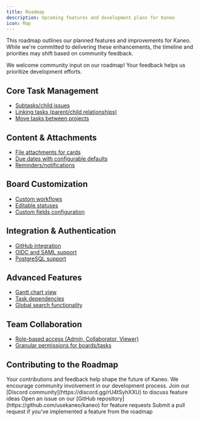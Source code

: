 ```yaml
---
title: Roadmap
description: Upcoming features and development plans for Kaneo
icon: Map
---
```



This roadmap outlines our planned features and improvements for Kaneo. While we're committed to delivering these enhancements, the timeline and priorities may shift based on community feedback.

<Callout type="info">
  We welcome community input on our roadmap! Your feedback helps us prioritize development efforts.
</Callout>

## Core Task Management

- [Subtasks/child issues](https://github.com/usekaneo/kaneo/issues/240)
- [Linking tasks (parent/child relationships)](https://github.com/usekaneo/kaneo/issues/241)
- [Move tasks between projects](https://github.com/usekaneo/kaneo/issues/246)

## Content & Attachments

- [File attachments for cards](https://github.com/usekaneo/kaneo/issues/242)
- [Due dates with configurable defaults](https://github.com/usekaneo/kaneo/issues/247)
- [Reminders/notifications](https://github.com/usekaneo/kaneo/issues/248)

## Board Customization

- [Custom workflows](https://github.com/usekaneo/kaneo/issues/243)
- [Editable statuses](https://github.com/usekaneo/kaneo/issues/243)
- [Custom fields configuration](https://github.com/usekaneo/kaneo/issues/249)

## Integration & Authentication

- [GitHub integration](https://github.com/usekaneo/kaneo/issues/244)
- [OIDC and SAML support](https://github.com/usekaneo/kaneo/issues/250)
- [PostgreSQL support](https://github.com/usekaneo/kaneo/issues/251)

## Advanced Features

- [Gantt chart view](https://github.com/usekaneo/kaneo/issues/153)
- [Task dependencies](https://github.com/usekaneo/kaneo/issues/254)
- [Global search functionality](https://github.com/usekaneo/kaneo/issues/252)

## Team Collaboration

- [Role-based access (Admin, Collaborator, Viewer)](https://github.com/usekaneo/kaneo/issues/245)
- [Granular permissions for boards/tasks](https://github.com/usekaneo/kaneo/issues/253)

## Contributing to the Roadmap

<Callout>
  Your contributions and feedback help shape the future of Kaneo. We encourage community involvement in our development process.
</Callout>

<Steps>
  <Step>
    Join our [Discord community](https://discord.gg/rU4tSyhXXU) to discuss feature ideas
  </Step>
  <Step>
    Open an issue on our [GitHub repository](https://github.com/usekaneo/kaneo) for feature requests
  </Step>
  <Step>
    Submit a pull request if you've implemented a feature from the roadmap
  </Step>
</Steps>
